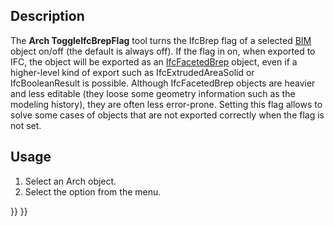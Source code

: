 <languages/>
<translate>

<!--T:7-->
{{Docnav
|[[Arch_Check|Check]]
|[[Arch_ToggleSubs|ToggleSubs]]
|[[BIM_Workbench|BIM]]
|IconL=Arch_Check.svg
|IconR=Arch_ToggleSubs.svg
|IconC=Workbench_BIM.svg
}}

<!--T:1-->
{{GuiCommand
|Name=Arch ToggleIfcBrepFlag
|MenuLocation=Utils → Toggle IFC B-Rep Flag
|Workbenches=[[BIM_Workbench|BIM]]
|SeeAlso=[[Arch_IfcExplorer|Arch IfcExplorer]], [[Arch_IFC|Arch IFC]]
}}

==Description== <!--T:2-->

<!--T:4-->
The '''Arch ToggleIfcBrepFlag''' tool turns the IfcBrep flag of a selected [[BIM_Workbench|BIM]] object on/off (the default is always off). If the flag in on, when exported to IFC, the object will be exported as an [https://standards.buildingsmart.org/IFC/DEV/IFC4_2/FINAL/HTML/schema/ifcgeometricmodelresource/lexical/ifcfacetedbrep.htm IfcFacetedBrep] object, even if a higher-level kind of export such as IfcExtrudedAreaSolid or IfcBooleanResult is possible. Although IfcFacetedBrep objects are heavier and less editable (they loose some geometry information such as the modeling history), they are often less error-prone. Setting this flag allows to solve some cases of objects that are not exported correctly when the flag is not set.

==Usage== <!--T:3--> 

<!--T:5-->
# Select an Arch object.
# Select the {{MenuCommand|Utils → [[Image:Arch_ToggleIfcBrepFlag.svg|16px]] Toggle IFC B-Rep Flag}} option from the menu.


<!--T:8-->
{{Docnav
|[[Arch_Check|Check]]
|[[Arch_ToggleSubs|ToggleSubs]]
|[[BIM_Workbench|BIM]]
|IconL=Arch_Check.svg
|IconR=Arch_ToggleSubs.svg
|IconC=Workbench_BIM.svg
}}

</translate>
{{BIM_Tools_navi{{#translation:}}}}
{{Userdocnavi{{#translation:}}}}